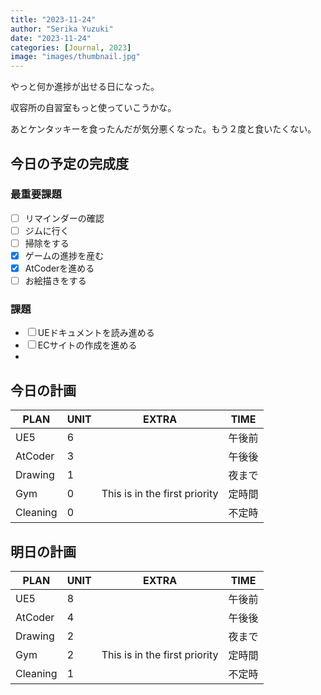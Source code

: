 ```yaml
---
title: "2023-11-24"
author: "Serika Yuzuki"
date: "2023-11-24"
categories: [Journal, 2023]
image: "images/thumbnail.jpg"
---
```


やっと何か進捗が出せる日になった。

収容所の自習室もっと使っていこうかな。

あとケンタッキーを食ったんだが気分悪くなった。もう２度と食いたくない。

## 今日の予定の完成度

### 最重要課題

-   [ ] リマインダーの確認
-   [ ] ジムに行く
-   [ ] 掃除をする
-   [x] ゲームの進捗を産む
-   [x] AtCoderを進める
-   [ ] お絵描きをする

### 課題

-   [ ] UEドキュメントを読み進める
-   [ ] ECサイトの作成を進める
-   

## 今日の計画

| PLAN     | UNIT | EXTRA                         | TIME  |
|----------|------|-------------------------------|-------|
| UE5      | 6    |                               | 午後前 |
| AtCoder  | 3    |                               | 午後後 |
| Drawing  | 1    |                               | 夜まで |
| Gym      | 0    | This is in the first priority | 定時間 |
| Cleaning | 0    |                               | 不定時 |

## 明日の計画

| PLAN     | UNIT | EXTRA                         | TIME  |
|----------|------|-------------------------------|-------|
| UE5      | 8    |                               | 午後前 |
| AtCoder  | 4    |                               | 午後後 |
| Drawing  | 2    |                               | 夜まで |
| Gym      | 2    | This is in the first priority | 定時間 |
| Cleaning | 1    |                               | 不定時 |
